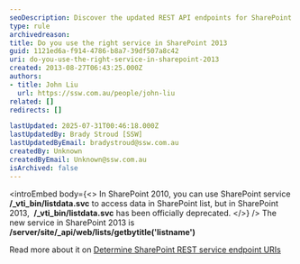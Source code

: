 ```yaml
---
seoDescription: Discover the updated REST API endpoints for SharePoint 2013 and learn how to access list data with the new service.
type: rule
archivedreason:
title: Do you use the right service in SharePoint 2013
guid: 1121ed6a-f914-4786-b8a7-39df507a8c42
uri: do-you-use-the-right-service-in-sharepoint-2013
created: 2013-08-27T06:43:25.000Z
authors:
- title: John Liu
  url: https://ssw.com.au/people/john-liu
related: []
redirects: []

lastUpdated: 2025-07-31T00:46:18.000Z
lastUpdatedBy: Brady Stroud [SSW]
lastUpdatedByEmail: bradystroud@ssw.com.au
createdBy: Unknown
createdByEmail: Unknown@ssw.com.au
isArchived: false
---
```


<introEmbed
  body={<>
In SharePoint 2010, you can use SharePoint service  **/\_vti\_bin/listdata.svc** to access data in SharePoint list, but in SharePoint 2013,  **/\_vti\_bin/listdata.svc** has been officially deprecated.
  </>}
/>
The new service in SharePoint 2013 is  **/server/site/\_api/web/lists/getbytitle('listname')**

Read more about it on [Determine SharePoint REST service endpoint URIs](http://msdn.microsoft.com/en-us/library/office/dn292556.aspx?WT.mc_id=M365-MVP-33518)
